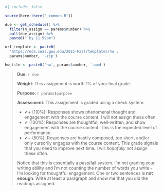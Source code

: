 ```r
#| include: false

source(here::here("_common.R"))

due <- get_schedule() %>%
  filter(n_assign == params$number) %>%
  pull(due_assign) %>%
  paste0(" by 11:59pm")

url_template <- paste0(
  'https://eda.seas.gwu.edu/2025-Fall/templates/hw',
  params$number, '.zip')

hw_file <- paste0('hw', params$number, '.qmd')
```

> **Due**: `r due`
>
> **Weight**: This assignment is worth 1% of your final grade.
>
> **Purpose**: `r params$purpose`
>
> **Assessment**: This assignment is graded using a check system:
>
> - ✔+ (110%): Responses shows phenomenal thought and engagement with the course content. I will not assign these often.
> - ✔ (100%): Responses are thoughtful, well-written, and show engagement with the course content. This is the expected level of performance.
> - ✔− (50%): Responses are hastily composed, too short, and/or only cursorily engages with the course content. This grade signals that you need to improve next time. I will _hopefully_ not assign these often.
>
> Notice that this is essentially a pass/fail system. I'm not grading your writing ability and I'm not counting the number of words you write - I'm looking for thoughtful engagement. One or two sentences is **not enough**. Write at least a paragraph and show me that you did the readings assigned.
